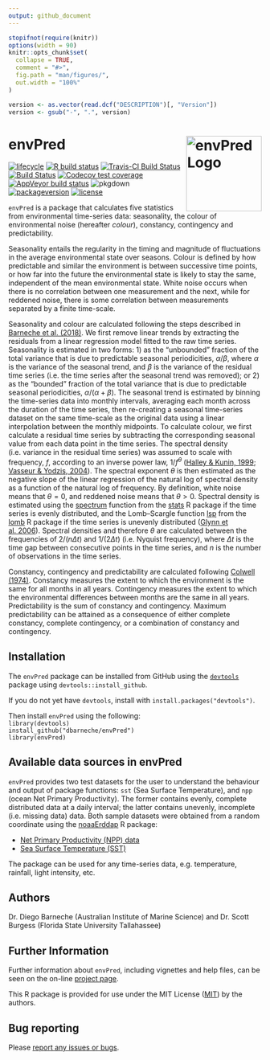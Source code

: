 ```yaml
---
output: github_document
---
```


<!-- README.md is generated from README.Rmd. Please edit that file -->

```r
stopifnot(require(knitr))
options(width = 90)
knitr::opts_chunk$set(
  collapse = TRUE,
  comment = "#>",
  fig.path = "man/figures/",
  out.width = "100%"
)
```

```r
version <- as.vector(read.dcf("DESCRIPTION")[, "Version"])
version <- gsub("-", ".", version)
```

# envPred <img src="man/figures/logo.png" width = 150 alt="envPred Logo" align="right" />

<!-- badges: start -->
[![lifecycle](https://img.shields.io/badge/lifecycle-maturing-blue.svg)](https://www.tidyverse.org/lifecycle/#maturing)
[![R build status](https://github.com/dbarneche/envPred/workflows/R-CMD-check/badge.svg)](https://github.com/dbarneche/envPred/actions)
[![Travis-CI Build Status](http://badges.herokuapp.com/travis/dbarneche/envPred?branch=master&env=BUILD_NAME=trusty_release&label=linux)](https://travis-ci.org/dbarneche/envPred)
[![Build Status](http://badges.herokuapp.com/travis/dbarneche/envPred?branch=master&env=BUILD_NAME=osx_release&label=osx)](https://travis-ci.org/dbarneche/envPred)
[![Codecov test coverage](https://codecov.io/gh/dbarneche/envPred/branch/master/graph/badge.svg)](https://codecov.io/gh/dbarneche/envPred?branch=master)
[![AppVeyor build status](https://ci.appveyor.com/api/projects/status/github/dbarneche/envPred?branch=master&svg=true)](https://ci.appveyor.com/project/dbarneche/envPred)
![pkgdown](https://github.com/dbarneche/envPred/workflows/pkgdown/badge.svg)
[![packageversion](https://img.shields.io/badge/Package%20version-`r version`-orange.svg)](commits/master)
[![license](https://img.shields.io/badge/license-MIT + file LICENSE-lightgrey.svg)](https://choosealicense.com/)
<!-- badges: end -->

`envPred` is a package that calculates five statistics from environmental time-series data: seasonality, the colour of environmental noise (hereafter *colour*), constancy, contingency and predictability.

Seasonality entails the regularity in the timing and magnitude of fluctuations in the average environmental state over seasons. Colour is defined by how predictable and similar the environment is between successive time points, or how far into the future the environmental state is likely to stay the same, independent of the mean environmental state. White noise occurs when there is no correlation between one measurement and the next, while for reddened noise, there is some correlation between measurements separated by a finite time-scale.

Seasonality and colour are calculated following the steps described in [Barneche et al. (2018)](https://onlinelibrary.wiley.com/doi/abs/10.1111/geb.12748). We first remove linear trends by extracting the residuals from a linear regression model fitted to the raw time series. Seasonality is estimated in two forms: 1) as the "unbounded" fraction of the total variance that is due to predictable seasonal periodicities, $\alpha / \beta$, where $\alpha$ is the variance of the seasonal trend, and $\beta$ is the variance of the residual time series (i.e. the time series after the seasonal trend was removed); or 2) as the "bounded" fraction of the total variance that is due to predictable seasonal periodicities, $\alpha / (\alpha + \beta)$. The seasonal trend is estimated by binning the time-series data into monthly intervals, averaging each month across the duration of the time series, then re-creating a seasonal time-series dataset on the same time-scale as the original data using a linear interpolation between the monthly midpoints. To calculate colour, we first calculate a residual time series by subtracting the corresponding seasonal value from each data point in the time series. The spectral density (i.e. variance in the residual time series) was assumed to scale with frequency, $f$, according to an inverse power law, $1/f^{\theta}$ ([Halley & Kunin, 1999](https://www.sciencedirect.com/science/article/pii/S0040580999914247); [Vasseur & Yodzis, 2004](https://esajournals.onlinelibrary.wiley.com/doi/10.1890/02-3122)). The spectral exponent $\theta$ is then estimated as the negative slope of the linear regression of the natural log of spectral density as a function of the natural log of frequency. By definition, white noise means that $\theta = 0$, and reddened noise means that $\theta > 0$. Spectral density is estimated using the [spectrum](https://www.rdocumentation.org/packages/stats/versions/3.6.2/topics/spectrum) function from the [stats](https://www.rdocumentation.org/packages/stats/versions/3.6.2) R package if the time series is evenly distributed, and the Lomb–Scargle function [lsp](https://www.rdocumentation.org/packages/lomb/versions/1.2/topics/lsp) from the [lomb](https://www.rdocumentation.org/packages/lomb/versions/1.2) R package if the time series is unevenly distributed ([Glynn et al. 2006](https://academic.oup.com/bioinformatics/article/22/3/310/220284)). Spectral densities and therefore $\theta$ are calculated between the frequencies of $2 / (n \Delta t)$ and $1 / (2 \Delta t)$ (i.e. Nyquist frequency), where $\Delta t$ is the time gap between consecutive points in the time series, and $n$ is the number of observations in the time series.

Constancy, contingency and predictability are calculated following [Colwell (1974)](https://esajournals.onlinelibrary.wiley.com/doi/10.2307/1940366). Constancy measures the extent to which the environment is the same for all months in all years. Contingency measures the extent to which the environmental differences between months are the same in all years. Predictability is the sum of constancy and contingency. Maximum predictability can be attained as a consequence of either complete constancy, complete contingency, or a combination of constancy and contingency.

## Installation

The `envPred` package can be installed from GitHub using the [`devtools`](https://CRAN.R-project.org/package=devtools) package using `devtools::install_github`.

If you do not yet have `devtools`, install with `install.packages("devtools")`.

Then install `envPred` using the following:  
`library(devtools)`  
`install_github("dbarneche/envPred")`  
`library(envPred)`

## Available data sources in envPred

`envPred` provides two test datasets for the user to understand the behaviour and output of package functions: `sst` (Sea Surface Temperature), and `npp` (ocean Net Primary Productivity). The former contains evenly, complete distributed data at a daily interval; the latter contains unevenly, incomplete (i.e. missing data) data. Both sample datasets were obtained from a random coordinate using the [noaaErddap](https://github.com/dbarneche/noaaErddap/) R package:

* [Net Primary Productivity (NPP) data](http://coastwatch.pfeg.noaa.gov/erddap/griddap/erdPPbfp18day.html)
* [Sea Surface Temperature (SST)](http://www.esrl.noaa.gov/psd/data/gridded/data.noaa.oisst.v2.highres.html)

The package can be used for any time-series data, e.g. temperature, rainfall, light intensity, etc.

## Authors

Dr. Diego Barneche (Australian Institute of Marine Science) and Dr. Scott Burgess (Florida State University Tallahassee)

## Further Information

Further information about `envPred`, including vignettes and help files, can be seen on the on-line [project page](https://dbarneche.github.io/envPred).

This R package is provided for use under the MIT License ([MIT](http://opensource.org/licenses/MIT)) by the authors.

## Bug reporting

Please [report any issues or bugs](https://github.com/dbarneche/envPred/issues).
